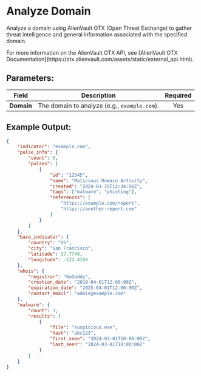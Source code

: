 
# Analyze Domain

Analyze a domain using AlienVault OTX (Open Threat Exchange) to gather threat intelligence and general information associated with the specified domain.

<Callout type="info">
	For more information on the AlienVault OTX API, see [AlienVault OTX
	Documentation](https://otx.alienvault.com/assets/static/external_api.html).
</Callout>

## Parameters:

| Field      | Description                                  | Required |
| ---------- | -------------------------------------------- | :------: |
| **Domain** | The domain to analyze (e.g., `example.com`). |   Yes    |

## Example Output:

```json
{
	"indicator": "example.com",
	"pulse_info": {
		"count": 5,
		"pulses": [
			{
				"id": "12345",
				"name": "Malicious Domain Activity",
				"created": "2024-01-15T12:34:56Z",
				"tags": ["malware", "phishing"],
				"references": [
					"https://example.com/report",
					"https://another-report.com"
				]
			}
		]
	},
	"base_indicator": {
		"country": "US",
		"city": "San Francisco",
		"latitude": 37.7749,
		"longitude": -122.4194
	},
	"whois": {
		"registrar": "GoDaddy",
		"creation_date": "2010-04-01T12:00:00Z",
		"expiration_date": "2025-04-01T12:00:00Z",
		"contact_email": "admin@example.com"
	},
	"malware": {
		"count": 3,
		"results": [
			{
				"file": "suspicious.exe",
				"hash": "abc123",
				"first_seen": "2024-02-01T10:00:00Z",
				"last_seen": "2024-03-01T10:00:00Z"
			}
		]
	}
}
```
